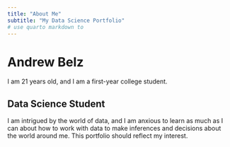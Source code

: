 ```yaml
---
title: "About Me"
subtitle: "My Data Science Portfolio"
# use quarto markdown to 
---
```


# Andrew Belz
I am 21 years old, and I am a first-year college student.
 
## Data Science Student
I am intrigued by the world of data, and I am anxious to learn as much as I can about how to work with data to make inferences and decisions about the world around me. This portfolio should reflect my interest.




